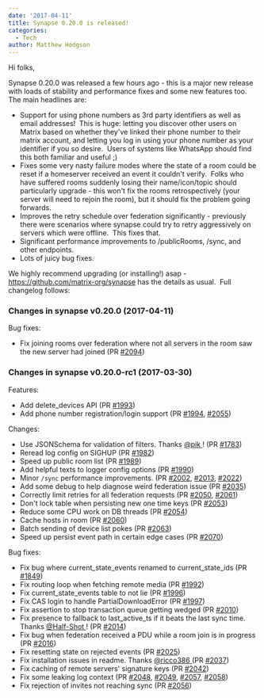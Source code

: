 ```yaml
---
date: '2017-04-11'
title: Synapse 0.20.0 is released!
categories:
  - Tech
author: Matthew Hodgson
---
```


Hi folks,

Synapse 0.20.0 was released a few hours ago - this is a major new release with loads of stability and performance fixes and some new features too. The main headlines are:
<ul>
 	<li>Support for using phone numbers as 3rd party identifiers as well as email addresses!  This is huge: letting you discover other users on Matrix based on whether they've linked their phone number to their matrix account, and letting you log in using your phone number as your identifier if you so desire.  Users of systems like WhatsApp should find this both familiar and useful ;)</li>
 	<li>Fixes some very nasty failure modes where the state of a room could be reset if a homeserver received an event it couldn't verify.  Folks who have suffered rooms suddenly losing their name/icon/topic should particularly upgrade - this won't fix the rooms retrospectively (your server will need to rejoin the room), but it should fix the problem going forwards.</li>
 	<li>Improves the retry schedule over federation significantly - previously there were scenarios where synapse could try to retry aggressively on servers which were offline.  This fixes that.</li>
 	<li>Significant performance improvements to /publicRooms, /sync, and other endpoints.</li>
 	<li>Lots of juicy bug fixes.</li>
</ul>
We highly recommend upgrading (or installing!) asap - <a href="https://github.com/matrix-org/synapse">https://github.com/matrix-org/synapse</a> has the details as usual.  Full changelog follows:
<h3>Changes in synapse v0.20.0 (2017-04-11)</h3>
Bug fixes:
<ul>
 	<li>Fix joining rooms over federation where not all servers in the room saw the
new server had joined (PR <a class="issue-link js-issue-link ghh-issue-x tooltipstered" title="" href="https://github.com/matrix-org/synapse/pull/2094" data-url="https://github.com/matrix-org/synapse/issues/2094" data-id="218965094" data-error-text="Failed to load issue title" data-permission-text="Issue title is private">#2094</a>)</li>
</ul>
<h3>Changes in synapse v0.20.0-rc1 (2017-03-30)</h3>
Features:
<ul>
 	<li>Add delete_devices API (PR <a class="issue-link js-issue-link ghh-issue-x tooltipstered" title="" href="https://github.com/matrix-org/synapse/pull/1993" data-url="https://github.com/matrix-org/synapse/issues/1993" data-id="213824583" data-error-text="Failed to load issue title" data-permission-text="Issue title is private">#1993</a>)</li>
 	<li>Add phone number registration/login support (PR <a class="issue-link js-issue-link ghh-issue-x tooltipstered" title="" href="https://github.com/matrix-org/synapse/pull/1994" data-url="https://github.com/matrix-org/synapse/issues/1994" data-id="213848637" data-error-text="Failed to load issue title" data-permission-text="Issue title is private">#1994</a>, <a class="issue-link js-issue-link ghh-issue-x tooltipstered" title="" href="https://github.com/matrix-org/synapse/pull/2055" data-url="https://github.com/matrix-org/synapse/issues/2055" data-id="216534040" data-error-text="Failed to load issue title" data-permission-text="Issue title is private">#2055</a>)</li>
</ul>
Changes:
<ul>
 	<li>Use JSONSchema for validation of filters. Thanks <a class="user-mention" href="https://github.com/pik"><span class="ghh-user-x tooltipstered" title="">@pik</span>
</a>! (PR <a class="issue-link js-issue-link ghh-issue-x tooltipstered" title="" href="https://github.com/matrix-org/synapse/pull/1783" data-url="https://github.com/matrix-org/synapse/issues/1783" data-id="199444033" data-error-text="Failed to load issue title" data-permission-text="Issue title is private">#1783</a>)</li>
 	<li>Reread log config on SIGHUP (PR <a class="issue-link js-issue-link ghh-issue-x tooltipstered" title="" href="https://github.com/matrix-org/synapse/pull/1982" data-url="https://github.com/matrix-org/synapse/issues/1982" data-id="213371227" data-error-text="Failed to load issue title" data-permission-text="Issue title is private">#1982</a>)</li>
 	<li>Speed up public room list (PR <a class="issue-link js-issue-link ghh-issue-x tooltipstered" title="" href="https://github.com/matrix-org/synapse/pull/1989" data-url="https://github.com/matrix-org/synapse/issues/1989" data-id="213745739" data-error-text="Failed to load issue title" data-permission-text="Issue title is private">#1989</a>)</li>
 	<li>Add helpful texts to logger config options (PR <a class="issue-link js-issue-link ghh-issue-x tooltipstered" title="" href="https://github.com/matrix-org/synapse/pull/1990" data-url="https://github.com/matrix-org/synapse/issues/1990" data-id="213753788" data-error-text="Failed to load issue title" data-permission-text="Issue title is private">#1990</a>)</li>
 	<li>Minor <code>/sync</code> performance improvements. (PR <a class="issue-link js-issue-link ghh-issue-x tooltipstered" title="" href="https://github.com/matrix-org/synapse/pull/2002" data-url="https://github.com/matrix-org/synapse/issues/2002" data-id="214132328" data-error-text="Failed to load issue title" data-permission-text="Issue title is private">#2002</a>, <a class="issue-link js-issue-link ghh-issue-x tooltipstered" title="" href="https://github.com/matrix-org/synapse/pull/2013" data-url="https://github.com/matrix-org/synapse/issues/2013" data-id="214406942" data-error-text="Failed to load issue title" data-permission-text="Issue title is private">#2013</a>, <a class="issue-link js-issue-link ghh-issue-x tooltipstered" title="" href="https://github.com/matrix-org/synapse/pull/2022" data-url="https://github.com/matrix-org/synapse/issues/2022" data-id="214680616" data-error-text="Failed to load issue title" data-permission-text="Issue title is private">#2022</a>)</li>
 	<li>Add some debug to help diagnose weird federation issue (PR <a class="issue-link js-issue-link ghh-issue-x tooltipstered" title="" href="https://github.com/matrix-org/synapse/pull/2035" data-url="https://github.com/matrix-org/synapse/issues/2035" data-id="215462812" data-error-text="Failed to load issue title" data-permission-text="Issue title is private">#2035</a>)</li>
 	<li>Correctly limit retries for all federation requests (PR <a class="issue-link js-issue-link ghh-issue-x tooltipstered" title="" href="https://github.com/matrix-org/synapse/pull/2050" data-url="https://github.com/matrix-org/synapse/issues/2050" data-id="216250274" data-error-text="Failed to load issue title" data-permission-text="Issue title is private">#2050</a>, <a class="issue-link js-issue-link ghh-issue-x tooltipstered" title="" href="https://github.com/matrix-org/synapse/pull/2061" data-url="https://github.com/matrix-org/synapse/issues/2061" data-id="216778245" data-error-text="Failed to load issue title" data-permission-text="Issue title is private">#2061</a>)</li>
 	<li>Don't lock table when persisting new one time keys (PR <a class="issue-link js-issue-link ghh-issue-x tooltipstered" title="" href="https://github.com/matrix-org/synapse/pull/2053" data-url="https://github.com/matrix-org/synapse/issues/2053" data-id="216424415" data-error-text="Failed to load issue title" data-permission-text="Issue title is private">#2053</a>)</li>
 	<li>Reduce some CPU work on DB threads (PR <a class="issue-link js-issue-link ghh-issue-x tooltipstered" title="" href="https://github.com/matrix-org/synapse/pull/2054" data-url="https://github.com/matrix-org/synapse/issues/2054" data-id="216518578" data-error-text="Failed to load issue title" data-permission-text="Issue title is private">#2054</a>)</li>
 	<li>Cache hosts in room (PR <a class="issue-link js-issue-link ghh-issue-x tooltipstered" title="" href="https://github.com/matrix-org/synapse/pull/2060" data-url="https://github.com/matrix-org/synapse/issues/2060" data-id="216759034" data-error-text="Failed to load issue title" data-permission-text="Issue title is private">#2060</a>)</li>
 	<li>Batch sending of device list pokes (PR <a class="issue-link js-issue-link ghh-issue-x tooltipstered" title="" href="https://github.com/matrix-org/synapse/pull/2063" data-url="https://github.com/matrix-org/synapse/issues/2063" data-id="216807144" data-error-text="Failed to load issue title" data-permission-text="Issue title is private">#2063</a>)</li>
 	<li>Speed up persist event path in certain edge cases (PR <a class="issue-link js-issue-link ghh-issue-x tooltipstered" title="" href="https://github.com/matrix-org/synapse/pull/2070" data-url="https://github.com/matrix-org/synapse/issues/2070" data-id="217311121" data-error-text="Failed to load issue title" data-permission-text="Issue title is private">#2070</a>)</li>
</ul>
Bug fixes:
<ul>
 	<li>Fix bug where current_state_events renamed to current_state_ids (PR <a class="issue-link js-issue-link ghh-issue-x tooltipstered" title="" href="https://github.com/matrix-org/synapse/pull/1849" data-url="https://github.com/matrix-org/synapse/issues/1849" data-id="202563705" data-error-text="Failed to load issue title" data-permission-text="Issue title is private">#1849</a>)</li>
 	<li>Fix routing loop when fetching remote media (PR <a class="issue-link js-issue-link ghh-issue-x tooltipstered" title="" href="https://github.com/matrix-org/synapse/pull/1992" data-url="https://github.com/matrix-org/synapse/issues/1992" data-id="213822848" data-error-text="Failed to load issue title" data-permission-text="Issue title is private">#1992</a>)</li>
 	<li>Fix current_state_events table to not lie (PR <a class="issue-link js-issue-link ghh-issue-x tooltipstered" title="" href="https://github.com/matrix-org/synapse/pull/1996" data-url="https://github.com/matrix-org/synapse/issues/1996" data-id="214035508" data-error-text="Failed to load issue title" data-permission-text="Issue title is private">#1996</a>)</li>
 	<li>Fix CAS login to handle PartialDownloadError (PR <a class="issue-link js-issue-link ghh-issue-x tooltipstered" title="" href="https://github.com/matrix-org/synapse/pull/1997" data-url="https://github.com/matrix-org/synapse/issues/1997" data-id="214074229" data-error-text="Failed to load issue title" data-permission-text="Issue title is private">#1997</a>)</li>
 	<li>Fix assertion to stop transaction queue getting wedged (PR <a class="issue-link js-issue-link ghh-issue-x tooltipstered" title="" href="https://github.com/matrix-org/synapse/pull/2010" data-url="https://github.com/matrix-org/synapse/issues/2010" data-id="214372154" data-error-text="Failed to load issue title" data-permission-text="Issue title is private">#2010</a>)</li>
 	<li>Fix presence to fallback to last_active_ts if it beats the last sync time.
Thanks <a class="user-mention" href="https://github.com/Half-Shot"><span class="ghh-user-x tooltipstered" title="">@Half-Shot</span>
</a>! (PR <a class="issue-link js-issue-link ghh-issue-x tooltipstered" title="Add fallback to last_active_ts if it beats the last sync time on a presence timeout." href="https://github.com/matrix-org/synapse/pull/2014" data-id="214424439" data-error-text="Failed to load issue title" data-permission-text="Issue title is private">#2014</a>)</li>
 	<li>Fix bug when federation received a PDU while a room join is in progress (PR
<a class="issue-link js-issue-link ghh-issue-x tooltipstered" title="" href="https://github.com/matrix-org/synapse/pull/2016" data-url="https://github.com/matrix-org/synapse/issues/2016" data-id="214476894" data-error-text="Failed to load issue title" data-permission-text="Issue title is private">#2016</a>)</li>
 	<li>Fix resetting state on rejected events (PR <a class="issue-link js-issue-link ghh-issue-x tooltipstered" title="" href="https://github.com/matrix-org/synapse/pull/2025" data-url="https://github.com/matrix-org/synapse/issues/2025" data-id="215024206" data-error-text="Failed to load issue title" data-permission-text="Issue title is private">#2025</a>)</li>
 	<li>Fix installation issues in readme. Thanks <a class="user-mention" href="https://github.com/ricco386"><span class="ghh-user-x tooltipstered" title="">@ricco386</span>
</a> (PR <a class="issue-link js-issue-link ghh-issue-x tooltipstered" title="" href="https://github.com/matrix-org/synapse/pull/2037" data-url="https://github.com/matrix-org/synapse/issues/2037" data-id="215522808" data-error-text="Failed to load issue title" data-permission-text="Issue title is private">#2037</a>)</li>
 	<li>Fix caching of remote servers' signature keys (PR <a class="issue-link js-issue-link ghh-issue-x tooltipstered" title="" href="https://github.com/matrix-org/synapse/pull/2042" data-url="https://github.com/matrix-org/synapse/issues/2042" data-id="216072789" data-error-text="Failed to load issue title" data-permission-text="Issue title is private">#2042</a>)</li>
 	<li>Fix some leaking log context (PR <a class="issue-link js-issue-link ghh-issue-x tooltipstered" title="" href="https://github.com/matrix-org/synapse/pull/2048" data-url="https://github.com/matrix-org/synapse/issues/2048" data-id="216246880" data-error-text="Failed to load issue title" data-permission-text="Issue title is private">#2048</a>, <a class="issue-link js-issue-link ghh-issue-x tooltipstered" title="Fix a couple of logcontext leaks" href="https://github.com/matrix-org/synapse/pull/2049" data-id="216247053" data-error-text="Failed to load issue title" data-permission-text="Issue title is private">#2049</a>, <a class="issue-link js-issue-link ghh-issue-x tooltipstered" title="" href="https://github.com/matrix-org/synapse/pull/2057" data-url="https://github.com/matrix-org/synapse/issues/2057" data-id="216590150" data-error-text="Failed to load issue title" data-permission-text="Issue title is private">#2057</a>, <a class="issue-link js-issue-link ghh-issue-x tooltipstered" title="" href="https://github.com/matrix-org/synapse/pull/2058" data-url="https://github.com/matrix-org/synapse/issues/2058" data-id="216594461" data-error-text="Failed to load issue title" data-permission-text="Issue title is private">#2058</a>)</li>
 	<li>Fix rejection of invites not reaching sync (PR <a class="issue-link js-issue-link ghh-issue-x tooltipstered" title="" href="https://github.com/matrix-org/synapse/pull/2056" data-url="https://github.com/matrix-org/synapse/issues/2056" data-id="216535804" data-error-text="Failed to load issue title" data-permission-text="Issue title is private">#2056</a>)</li>
</ul>